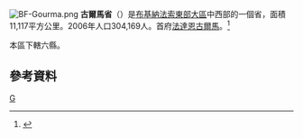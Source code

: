 [[File:BF-Gourma.png|right]]
'''古爾馬省'''（{{lang-fr|Gourma}}）是[[布基納法索|布基納法索]][[東部大區_(布基納法索)|東部大區]]中西部的一個省，面積11,117平方公里。2006年人口304,169人。首府[[法達恩古爾馬|法達恩古爾馬]]。<ref>{{Cite web |url=http://www.insd.bf/Documents/Publications/INSD/Publications/Resultats_enquetes/Autres%20enq/Rapport_preliminaire_RGPH06.pdf |title=2006年人口普查初步結果 |access-date=2008-09-22 |archive-url=https://web.archive.org/web/20150721185435/http://www.insd.bf/Documents/Publications/INSD/Publications/Resultats_enquetes/Autres%20enq/Rapport_preliminaire_RGPH06.pdf |archive-date=2015-07-21 |dead-url=yes }}</ref>

本區下轄六縣。

==參考資料==
{{Reflist}}
{{coord|display=title}}
{{BurkinaFaso-geo-stub}}
{{布吉納法索行政區劃}}

[[Category:布基納法索省份|G]]